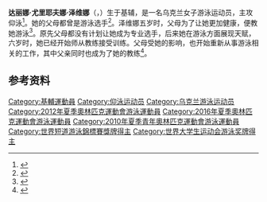 {{NoteTA|G1=Aquatics}}
{{Infobox swimmer
| name = 达丽娜·泽维娜
| image = 
| image_size = 
| caption = 
| native_name = Дарина Зевіна
| fullname = 
| nationality = {{UKR}}
| strokes = [[仰泳|仰泳]]
| club = Dynamo
| birth_date = {{Birth date and age|df=yes|1994|9|1}}
| birth_place = {{UKR}}[[基辅|基辅]]
| height = {{convert|1.81|m|ftin|abbr=on}}
| weight = {{convert|63|kg|lb|abbr=on}}
| medaltemplates = 
{{MedalSport|女子[[游泳|游泳]]}}
{{MedalCountry|{{UKR}}}}
{{MedalCompetition|[[世界短池游泳锦标赛|世界短池游泳锦标赛]]}}
{{MedalGold|[[2012年世界短道游泳錦標賽|2012 伊斯坦布尔]]|200米仰泳}}
{{MedalSilver|[[2016年世界短道游泳錦標賽|2016 温莎]]|200米仰泳}}
{{MedalBronze|[[2014年世界短道游泳錦標賽|2014 多哈]]|100米仰泳}}
{{MedalCompetition|[[欧洲游泳锦标赛|欧洲游泳锦标赛]]}}
{{MedalSilver|[[2016年欧洲游泳锦标赛|2016 伦敦]]|200米仰泳}}
{{MedalCompetition|[[欧洲短池游泳锦标赛|欧洲短池游泳锦标赛]]}}
{{MedalGold|2010 埃因霍温|100米仰泳}}
{{MedalGold|2011 什切青|100米仰泳}}
{{MedalGold|2011 什切青|200米仰泳}}
{{MedalGold|2012 沙特尔|100米仰泳}}
{{MedalGold|2012 沙特尔|200米仰泳}}
{{MedalGold|2013 海宁|200米仰泳}}
{{MedalSilver|2017 哥本哈根|200米仰泳}}
{{MedalSilver|2019 格拉斯哥|200米仰泳}}
{{MedalBronze|2010 埃因霍温|200米仰泳}}
{{MedalBronze|2013 海宁|100米仰泳}}
{{MedalCompetition|[[夏季世界大学生运动会|夏季世界大学生运动会]]}}
{{MedalSilver|[[2013年夏季世界大学生运动会|2013 喀山]]|[[2013年夏季世界大学生运动会游泳比赛|200米仰泳]]}}
{{MedalCompetition|[[青年奥林匹克运动会|青年奥林匹克运动会]]}}
{{MedalGold|[[2010年夏季青年奥林匹克运动会|2010 新加坡]]|[[2010年夏季青年奥林匹克运动会游泳比赛|100米仰泳]]}}
{{MedalSilver|2010 新加坡|50米仰泳}}
{{MedalBronze|2010 新加坡|200米仰泳}}
{{MedalCompetition|[[世界青年游泳锦标赛|世界青年游泳锦标赛]]}}
{{MedalGold|[[2011年世界青年游泳锦标赛|2011 利马]]|50米仰泳}}
{{MedalGold|2011 利马|100米仰泳}}
{{MedalGold|2011 利马|200米仰泳}}
{{MedalCompetition|欧洲青年游泳锦标赛}}
{{MedalGold|2009 布拉格|100米仰泳}}
{{MedalGold|2009 布拉格|200米仰泳}}
{{MedalGold|2010 赫尔辛基|100米仰泳}}
{{MedalSilver|2009 布拉格|50米仰泳}}
{{MedalSilver|2010 赫尔辛基|50米仰泳}}
{{MedalSilver|2010 赫尔辛基|200米仰泳}}
}}
'''达丽娜·尤里耶夫娜·泽维娜'''（{{lang-uk|Дарина Юріївна Зевіна}}，{{bd|1994年|9月1日||}}）生于基辅，是一名乌克兰女子游泳运动员，主攻仰泳<ref>{{cite web|url=http://www.umoloda.kiev.ua/number/1734/118/61369/|script-title=uk:Дарина Зевіна: Фелпс для мене не орієнтир|publisher={{lang|uk|Україна молода}}|date=2010-09-10|accessdate=2020-07-23|archiveurl=https://web.archive.org/web/20160610173051/http://www.umoloda.kiev.ua/number/1734/118/61369/|archivedate=2016-06-10}}</ref>。她的父母都曾是游泳选手<ref>{{cite web|url=http://www.london2012.com/athlete/zevina-daryna-1055690/|title=Daryna Zevina|work=London 2012|accessdate=2020-07-23|archiveurl=https://web.archive.org/web/20130515164314/http://www.london2012.com/athlete/zevina-daryna-1055690/|archivedate=2013-05-15}}</ref>。泽维娜五岁时，父母为了让她更加健康，便教她游泳<ref>{{cite web|url=http://www.fina.org/athletes/daryna-zevina|title=Daryna Zevina|work=[[国际游泳联合会|FINA]]|accessdate=2020-07-23|archiveurl=https://archive.today/20200723083426/http://www.fina.org/athletes/daryna-zevina|archivedate=2020-07-23|dead-url=no}}</ref>。原先父母都没有计划让她成为专业选手，后来她在游泳方面展现天赋，六岁时，她已经开始师从教练接受训练。父母受她的影响，也开始重新从事游泳相关的工作，其中父亲同时也成为了她的教练<ref>{{cite web|url=https://fakty.ua/119233-yurij-zevin-otec-i-trener-yunoj-olimpijskoj-chempionki-po-plavaniyu-dari-zevinoj-ne-nazyvajte-moyu-doch-vtoroj-klochkovoj-v-sporte-nado-byt-tolko-pervoj---nagloj-upornoj-i-ne-imet-avtoritetov|script-title=ru:Юрий Зевин, отец и тренер юной олимпийской чемпионки по плаванию Дарьи Зевиной: «Не называйте мою дочь второй Клочковой. В спорте надо быть только первой — наглой, упорной и не иметь авторитетов»|publisher={{lang|ru|Факты}}|date=2010-09-03|accessdate=2020-07-23|archiveurl=https://web.archive.org/web/20131202231538/http://fakty.ua/119233-yurij-zevin-otec-i-trener-yunoj-olimpijskoj-chempionki-po-plavaniyu-dari-zevinoj-ne-nazyvajte-moyu-doch-vtoroj-klochkovoj-v-sporte-nado-byt-tolko-pervoj---nagloj-upornoj-i-ne-imet-avtoritetov|archivedate=2013-12-02}}</ref>。

==参考资料==
{{reflist}}
{{世界短道游泳錦標賽女子200公尺仰式金牌}}
{{DEFAULTSORT:Zevina, Daryna}}
[[Category:基輔運動員|Category:基輔運動員]]
[[Category:仰泳运动员|Category:仰泳运动员]]
[[Category:乌克兰游泳运动员|Category:乌克兰游泳运动员]]
[[Category:2012年夏季奧林匹克運動會游泳運動員|Category:2012年夏季奧林匹克運動會游泳運動員]]
[[Category:2016年夏季奧林匹克運動會游泳運動員|Category:2016年夏季奧林匹克運動會游泳運動員]]
[[Category:2010年夏季青年奧林匹克運動會游泳運動員|Category:2010年夏季青年奧林匹克運動會游泳運動員]]
[[Category:世界短道游泳錦標賽獎牌得主|Category:世界短道游泳錦標賽獎牌得主]]
[[Category:世界大学生运动会游泳奖牌得主|Category:世界大学生运动会游泳奖牌得主]]